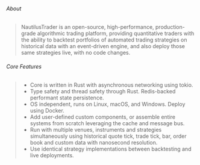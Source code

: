 ###### About
> NautilusTrader is an open-source, high-performance, production-grade algorithmic trading platform, providing quantitative traders with the ability to backtest portfolios of automated trading strategies on historical data with an event-driven engine, and also deploy those same strategies live, with no code changes.

###### Core Features
> - Core is written in Rust with asynchronous networking using tokio.
> - Type safety and thread safety through Rust. Redis-backed performant state persistence.
> - OS independent, runs on Linux, macOS, and Windows. Deploy using Docker.
> - Add user-defined custom components, or assemble entire systems from scratch leveraging the cache and message bus.
> - Run with multiple venues, instruments and strategies simultaneously using historical quote tick, trade tick, bar, order book and custom data with nanosecond resolution.
> - Use identical strategy implementations between backtesting and live deployments.
